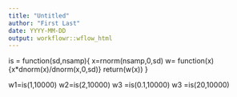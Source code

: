 ```yaml
---
title: "Untitled"
author: "First Last"
date: YYYY-MM-DD
output: workflowr::wflow_html
---
```





is = function(sd,nsamp){
x=rnorm(nsamp,0,sd)
w= function(x){x*dnorm(x)/dnorm(x,0,sd)}
return(w(x))
}

w1=is(1,10000)
w2=is(2,10000)
w3 =is(0.1,10000)
w3 =is(20,10000)


